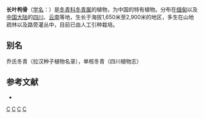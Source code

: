 {{Speciesbox 
| genus = Ilex
| species = georgei
| authority = Comber
}}

'''长叶枸骨'''（[[学名|学名]]：{{lang|la|''Ilex georgei''}}）是[[冬青科|冬青科]][[冬青属|冬青属]]的植物，为中国的特有植物。分布在[[缅甸|缅甸]]以及[[中国大陆|中国大陆]]的[[四川|四川]]、[[云南|云南]]等地，生长于海拔1,650米至2,900米的地区，多生在山地疏林以及路旁灌丛中，目前已由人工引种栽培。

== 别名 ==
乔氏冬青（拉汉种子植物名录），单核冬青（四川植物志）

== 参考文献 ==
<div class="references-small">
* {{cite web| url =http://www.bioinfo.cn/db05/KmzwSpecies.php?action=view&id=14131| title =长叶枸骨| work =《中国高等植物数据库全库》| publisher =中国科学院微生物研究所| author =昆明植物研究所| accessdate =2009-02-24| deadurl =yes| archiveurl =https://web.archive.org/web/20160305041054/http://www.bioinfo.cn/db05/KmzwSpecies.php?action=view&id=14131| archivedate =2016-03-05}}
</div>
{{Taxonbar|from=Q15227926}}

[[Category:冬青属|C]]
[[Category:中國特有植物|C]]
[[Category:四川植物|C]]
[[Category:云南植物|C]]